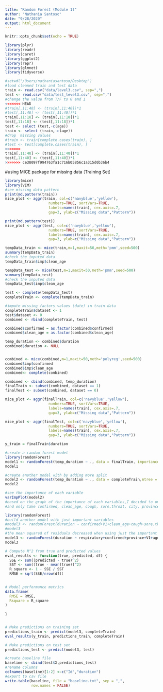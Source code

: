 ```yaml
---
title: "Random Forest (Module 1)"
author: "Nathania Santoso"
date: "9/28/2020"
output: html_document
---
```


```r
knitr::opts_chunk$set(echo = TRUE)
```

```r
library(plyr)
library(readr)
library(caret)
library(ggplot2)
library(repr)
library(glmnet)
library(tidyverse)
```

```r
#setwd("/Users/nathaniasantoso/Desktop")
#load cleaned train and test data
train <- read.csv("data/level3.csv", sep=",")
test <- read.csv("data/test_level3.csv", sep=",")
#change the value from T/F to 0 and 1
<<<<<<< HEAD
#train[,11:40] <- (train[,11:40])*1
#test[,11:40] <- (test[,11:40])*1
train[,11:18] <- (train[,11:18])*1
test[,11:18] <- (test[,11:18])*1
test <- select (test,-c(age))
train <- select (train,-c(age))
#drop  missing values
#train <- train[complete.cases(train), ]
#test <- test[complete.cases(train), ]
=======
train[,11:40] <- (train[,11:40])*1
test[,11:40] <- (test[,11:40])*1
>>>>>>> ce38097f994763fa1c716b05856c1a315d0b36b4
```
#using MICE package for missing data (Training Set)
```r
library(mice)
library(VIM)
#see missing data pattern
print(md.pattern(train))
mice_plot <- aggr(train, col=c('navyblue','yellow'),
                    numbers=TRUE, sortVars=TRUE,
                    labels=names(train), cex.axis=.7,
                    gap=3, ylab=c("Missing data","Pattern"))
```
```r
print(md.pattern(test))
mice_plot <- aggr(test, col=c('navyblue','yellow'),
                    numbers=TRUE, sortVars=TRUE,
                    labels=names(train), cex.axis=.7,
                    gap=3, ylab=c("Missing data","Pattern"))
```

```r
tempData_train <- mice(train,m=1,maxit=50,meth='pmm',seed=500)
summary(tempData_train)
#check the inputed data
tempData_train$imp$clean_age
```


```r
tempData_test <- mice(test,m=1,maxit=50,meth='pmm',seed=500)
summary(tempData_test)
#check the inputed data
tempData_test$imp$clean_age
```
```r
test <- complete(tempData_test)
completeTrain <- complete(tempData_train)
```



```r
#impute missing factors values (date) in train data
completeTrain$dataset <- 1
test$dataset <- 0
combined <- rbind(completeTrain, test)

combined$confirmed = as.factor(combined$confirmed)
combined$clean_age = as.factor(combined$clean_age)

temp_duration <- combined$duration
combined$duration <- NULL


combined <- mice(combined,m=1,maxit=50,meth='polyreg',seed=500)
combined$imp$confirmed
combined$imp$clean_age
combined<- complete(combined)
```


```r
combined <- cbind(combined, temp_duration)
finalTrain <- subset(combined, dataset == 1)
finalTest <- subset(combined, dataset == 0)
```


```r
mice_plot <- aggr(finalTrain, col=c('navyblue','yellow'),
                    numbers=TRUE, sortVars=TRUE,
                    labels=names(train), cex.axis=.7,
                    gap=3, ylab=c("Missing data","Pattern"))
```

```r
mice_plot <- aggr(finalTest, col=c('navyblue','yellow'),
                    numbers=TRUE, sortVars=TRUE,
                    labels=names(train), cex.axis=.7,
                    gap=3, ylab=c("Missing data","Pattern"))
```

```r
y_train = finalTrain$duration
```

```r
#create a random forest model
library(randomForest)
model1 <- randomForest(temp_duration ~ ., data = finalTrain, importance = TRUE)
model1

#create another model with by adding more split
model2 <- randomForest(temp_duration ~ ., data = completeTrain,ntree = 400, mtry = 6, importance = TRUE)
model2
```

```r
#see the importance of each variable
varImpPlot(model2) 
#based on the graph of the importance of each variables,I decided to omit some variables
#and only take confirmed, clean_age, cough, sore.throat, city, province, fever (since those are more important based on the graph)
```

```r
library(randomForest)
#build another model with just important variables
#model3 <- randomForest(duration ~ confirmed+V1+clean_age+cough+sore.throat+city+province+fever+high.fever, data = completeTrain, ntree = 200, mtry = 6, importance = TRUE)
#model3
#the mean squared of residuals decreased when using just the important variable
model3 <- randomForest(duration ~ respiratory+confirmed+province+V1+age, data = completeTrain, ntree = 200, mtry = 6, importance = TRUE)
model3
```

```r
# Compute R^2 from true and predicted values
eval_results <- function(true, predicted, df) {
  SSE <- sum((predicted - true)^2)
  SST <- sum((true - mean(true))^2)
  R_square <- 1 - SSE / SST
  RMSE = sqrt(SSE/nrow(df))

  
# Model performance metrics
data.frame(
  RMSE = RMSE,
  Rsquare = R_square
)
  
}


# Make predictions on training set
predictions_train <- predict(model3, completeTrain)
eval_results(y_train, predictions_train, completeTrain) 

# Make predictions on test set
predictions_test <- predict(model3, test)
```

```r
#create baseline file
baseline <- cbind(test$X,predictions_test)
#rename columns
colnames(baseline)[1:2] <-c("Id","duration")
#export to csv file
write.table(baseline, file = "baseline.txt", sep = ",",
            row.names = FALSE)
```
